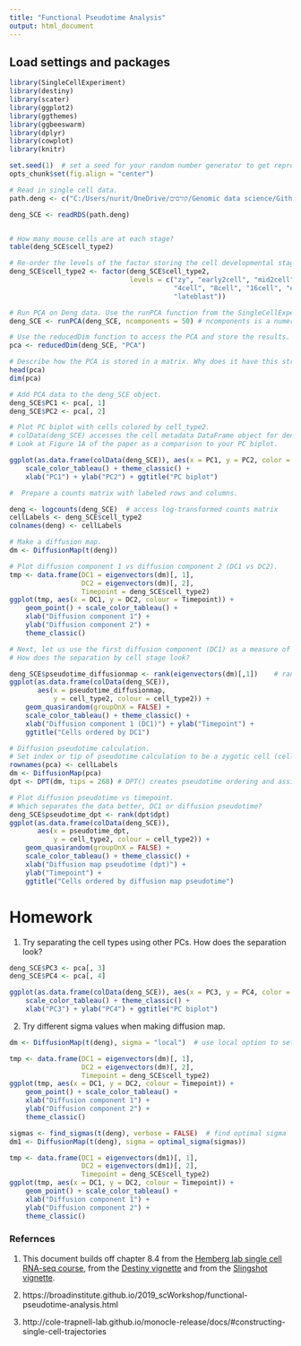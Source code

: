 ```yaml
---
title: "Functional Pseudotime Analysis"
output: html_document
---
```



## Load settings and packages

```r

library(SingleCellExperiment)
library(destiny)
library(scater)
library(ggplot2)
library(ggthemes) 
library(ggbeeswarm) 
library(dplyr)
library(cowplot)
library(knitr)

set.seed(1)  # set a seed for your random number generator to get reproducible results 
opts_chunk$set(fig.align = "center")
```



```r
# Read in single cell data.
path.deng <- c("C:/Users/nurit/OneDrive/קורסים/Genomic data science/Github/Lecture-4-11/deng-reads.rds")

deng_SCE <- readRDS(path.deng)


# How many mouse cells are at each stage?
table(deng_SCE$cell_type2)

# Re-order the levels of the factor storing the cell developmental stage.
deng_SCE$cell_type2 <- factor(deng_SCE$cell_type2,
                              levels = c("zy", "early2cell", "mid2cell", "late2cell", 
                                         "4cell", "8cell", "16cell", "earlyblast", "midblast",
                                         "lateblast"))

# Run PCA on Deng data. Use the runPCA function from the SingleCellExperiment package.
deng_SCE <- runPCA(deng_SCE, ncomponents = 50) # ncomponents is a numeric scalar indicating the number of principal components to obtain.

# Use the reducedDim function to access the PCA and store the results. 
pca <- reducedDim(deng_SCE, "PCA")

# Describe how the PCA is stored in a matrix. Why does it have this structure?
head(pca)
dim(pca)

# Add PCA data to the deng_SCE object.
deng_SCE$PC1 <- pca[, 1]
deng_SCE$PC2 <- pca[, 2]

# Plot PC biplot with cells colored by cell_type2. 
# colData(deng_SCE) accesses the cell metadata DataFrame object for deng_SCE.
# Look at Figure 1A of the paper as a comparison to your PC biplot.

ggplot(as.data.frame(colData(deng_SCE)), aes(x = PC1, y = PC2, color = cell_type2)) + geom_quasirandom(groupOnX = FALSE) +
    scale_color_tableau() + theme_classic() +
    xlab("PC1") + ylab("PC2") + ggtitle("PC biplot")


```


```r
#  Prepare a counts matrix with labeled rows and columns. 

deng <- logcounts(deng_SCE)  # access log-transformed counts matrix
cellLabels <- deng_SCE$cell_type2
colnames(deng) <- cellLabels

# Make a diffusion map.
dm <- DiffusionMap(t(deng))

# Plot diffusion component 1 vs diffusion component 2 (DC1 vs DC2). 
tmp <- data.frame(DC1 = eigenvectors(dm)[, 1],
                  DC2 = eigenvectors(dm)[, 2],
                  Timepoint = deng_SCE$cell_type2)
ggplot(tmp, aes(x = DC1, y = DC2, colour = Timepoint)) +
    geom_point() + scale_color_tableau() + 
    xlab("Diffusion component 1") + 
    ylab("Diffusion component 2") +
    theme_classic()

# Next, let us use the first diffusion component (DC1) as a measure of pseudotime.
# How does the separation by cell stage look?

deng_SCE$pseudotime_diffusionmap <- rank(eigenvectors(dm)[,1])    # rank cells by their dpt
ggplot(as.data.frame(colData(deng_SCE)), 
       aes(x = pseudotime_diffusionmap, 
           y = cell_type2, colour = cell_type2)) +
    geom_quasirandom(groupOnX = FALSE) +
    scale_color_tableau() + theme_classic() +
    xlab("Diffusion component 1 (DC1)") + ylab("Timepoint") +
    ggtitle("Cells ordered by DC1")

# Diffusion pseudotime calculation. 
# Set index or tip of pseudotime calculation to be a zygotic cell (cell 268). 
rownames(pca) <- cellLabels
dm <- DiffusionMap(pca)
dpt <- DPT(dm, tips = 268) # DPT() creates pseudotime ordering and assigns cell to one of three branches

# Plot diffusion pseudotime vs timepoint. 
# Which separates the data better, DC1 or diffusion pseudotime?
deng_SCE$pseudotime_dpt <- rank(dpt$dpt) 
ggplot(as.data.frame(colData(deng_SCE)), 
       aes(x = pseudotime_dpt, 
           y = cell_type2, colour = cell_type2)) +
    geom_quasirandom(groupOnX = FALSE) +
    scale_color_tableau() + theme_classic() +
    xlab("Diffusion map pseudotime (dpt)") +
    ylab("Timepoint") +
    ggtitle("Cells ordered by diffusion map pseudotime")

```



# Homework
1.  Try separating the cell types using other PCs. How does the separation look?
```r

deng_SCE$PC3 <- pca[, 3]
deng_SCE$PC4 <- pca[, 4]

ggplot(as.data.frame(colData(deng_SCE)), aes(x = PC3, y = PC4, color = cell_type2)) + geom_quasirandom(groupOnX = FALSE) +
    scale_color_tableau() + theme_classic() +
    xlab("PC3") + ylab("PC4") + ggtitle("PC biplot")

```

2. Try different sigma values when making diffusion map.
```r
dm <- DiffusionMap(t(deng), sigma = "local")  # use local option to set sigma

tmp <- data.frame(DC1 = eigenvectors(dm)[, 1],
                  DC2 = eigenvectors(dm)[, 2],
                  Timepoint = deng_SCE$cell_type2)
ggplot(tmp, aes(x = DC1, y = DC2, colour = Timepoint)) +
    geom_point() + scale_color_tableau() + 
    xlab("Diffusion component 1") + 
    ylab("Diffusion component 2") +
    theme_classic()
```

```r

sigmas <- find_sigmas(t(deng), verbose = FALSE)  # find optimal sigma
dm1 <- DiffusionMap(t(deng), sigma = optimal_sigma(sigmas)) 

tmp <- data.frame(DC1 = eigenvectors(dm1)[, 1],
                  DC2 = eigenvectors(dm1)[, 2],
                  Timepoint = deng_SCE$cell_type2)
ggplot(tmp, aes(x = DC1, y = DC2, colour = Timepoint)) +
    geom_point() + scale_color_tableau() + 
    xlab("Diffusion component 1") + 
    ylab("Diffusion component 2") +
    theme_classic()

```



### Refernces

1. This document builds off chapter 8.4 from the [Hemberg lab single cell RNA-seq course](http://hemberg-lab.github.io/scRNA.seq.course/biological-analysis.html#pseudotime-analysis), from the [Destiny vignette](https://bioconductor.org/packages/release/bioc/html/destiny.html) and from the [Slingshot vignette](https://www.bioconductor.org/packages/devel/bioc/vignettes/slingshot/inst/doc/slingshot.html).

2. https://broadinstitute.github.io/2019_scWorkshop/functional-pseudotime-analysis.html

3. http://cole-trapnell-lab.github.io/monocle-release/docs/#constructing-single-cell-trajectories